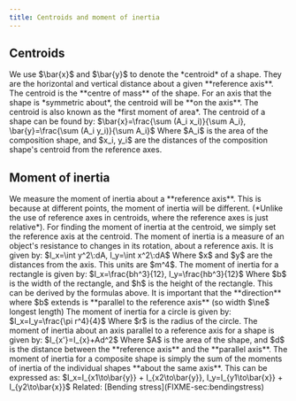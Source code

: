```yaml
---
title: Centroids and moment of inertia
---
```



## Centroids




<Block variant="knowledge" title="Expression of centroids">
We use $\bar{x}$ and $\bar{y}$ to denote the *centroid* of a shape. They are the horizontal and vertical distance about a given **reference axis**.
The centroid is the **centre of mass** of the shape. For an axis that the shape is *symmetric about*, the centroid will be **on the axis**.
The centroid is also known as the *first moment of area*.
</Block>


<Block variant="primary" title="Centroid of composite shapes">
The centroid of a shape can be found by:
$\bar{x}=\frac{\sum (A_i x_i)}{\sum A_i},     \bar{y}=\frac{\sum (A_i y_i)}{\sum A_i}$
Where $A_i$ is the area of the composition shape, and $x_i, y_i$ are the distances of the composition shape's centroid from the reference axes.
</Block>




## Moment of inertia



<Block variant="knowledge" title="The reference axis for moment of inertia">
We measure the moment of inertia about a **reference axis**. This is because at different points, the moment of inertia will be different. (*Unlike the use of reference axes in centroids, where the reference axes is just relative*).
For finding the moment of inertia at the centroid, we simply set the reference axis at the centroid.
</Block>


<Block variant="primary" title="Moment of inertia / Second moment of area">
The moment of inertia is a measure of an object's resistance to changes in its rotation, about a reference axis. It is given by:
$I_x=\int y^2\:dA,     I_y=\int x^2\:dA$
Where $x$ and $y$ are the distances from the axis. This units are $m^4$.
</Block>



<Block variant="secondary" title="Moment of inertia for rectangles">
The moment of inertia for a rectangle is given by:
$I_x=\frac{bh^3}{12},     I_y=\frac{hb^3}{12}$
Where $b$ is the width of the rectangle, and $h$ is the height of the rectangle. This can be derived by the formulas above.
It is important that the **direction** where $b$ extends is **parallel to the reference axis** (so width $\ne$ longest length)
</Block>


<Block variant="secondary" title="Moment of inertia for circles">
The moment of inertia for a circle is given by:
$I_x=I_y=\frac{\pi r^4}{4}$
Where $r$ is the radius of the circle.
</Block>


<Block variant="secondary" title="Parallel axis theorem">
The moment of inertia about an axis parallel to a reference axis for a shape is given by:
$I_{x'}=I_{x}+Ad^2$
Where $A$ is the area of the shape, and $d$ is the distance between the **reference axis** and the **parallel axis**.
</Block>


<Block variant="primary" title="Moment of inertia for composite shapes">
The moment of inertia for a composite shape is simply the sum of the moments of inertia of the individual shapes **about the same axis**. This can be expressed as:
$I_x=I_{x1\to\bar{y}} + I_{x2\to\bar{y}},     I_y=I_{y1\to\bar{x}} + I_{y2\to\bar{x}}$
Related: [Bending stress](FIXME-sec:bendingstress)
</Block>